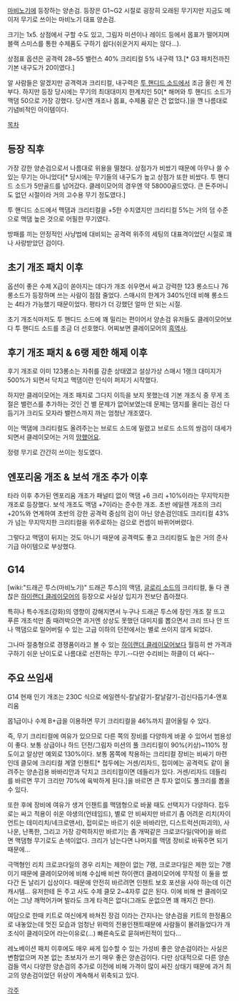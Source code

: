 [[마비노기]]에 등장하는 양손검. 등장은 G1~G2 시절로 굉장히 오래된 무기지만 지금도 메이저 무기로 쓰이는 마비노기 대표 양손검.

크기는 1x5. 상점에서 구할 수도 있고, 그림자 미션이나 레이드 등에서 몹표가 떨어지며 블랙 스미스를 통한 수제품도 구하기 쉽다(쉬운거지 싸지는 않다...).

상점표 옵션은 공격력 28~55 밸런스 40% 크리티컬 5% 내구력 13.[* G3 패치전까진 기본 내구도가 20이였다.]

알 사람들은 알겠지만 공격력과 크리티컬, 내구력은 [[투 핸디드 소드]]에서 조금 올린 게 전부다. 하지만 등장 당시에는 무기의 최대대미지 한계치인 50[* 해머와 투 핸디드 소드가 맥댐 50으로 가장 강했다. 당시엔 개조나 몹표, 수제품 같은 건 없었다.]을 깬 나름대로 기념비적인 아이템이다.

[[목차]]

== 등장 직후 ==

가장 강한 양손검으로서 나름대로 위용을 떨쳤다. 상점가가 비쌌기 때문에 아무나 쓸 수 있는 무기는 아니었다[* 당시에는 무기들의 내구도가 높고 상점가 또한 비쌌다. 투 핸디드 소드가 5만골드를 넘어갔다. 클레이모어의 경우엔 약 58000골드였다. 큰 돈주머니도 없던 시절이라 거의 고수용 무기 정도였다.]

투 핸디드 소드에서 맥댐과 크리티컬을 +5한 수치였지만 크리티컬 5%는 거의 덤 수준으로 맥댐 높은 것으로 어필한 무기였다.

방패를 끼는 안정적인 사냥법에 대비되는 공격력 위주의 세팅의 대표격이었던 시절로 꽤나 사랑받았던 검이다.

== 초기 개조 패치 이후 ==

옵션이 좋은 수제 X급이 쏟아지는 데다가 개조 쉬우면서 싸고 강력한 123 롱소드나 76 롱소드가 등장하며 쓰는 사람이 점점 줄었다. 스매시의 한계가 340%인데 비해 롱소드는 4타가 가능했기 때문이었다. 평타가 더 강했던 얼마 안 되는 시절.

초기 개조식마저도 투 핸디드 소드에 꽤 밀리는 편이어서 양손검 유저들도 클레이모어보다 투 핸디드 소드를 조금 더 선호했다. 어찌보면 클레이모어의 [[흑역사]].

== 후기 개조 패치 & 6랭 제한 해제 이후 ==

후기 개조로 이미 123롱소는 자취를 감춘 상태였고 설상가상 스매시 1랭크 대미지가 500%가 되면서 닥치고 맥댐이란 인식이 퍼지기 시작했다.

하지만 클레이모어는 개조 패치로 그다지 이득을 보지 못했는데 기본 개조식 중 무게 조절은 밸런스를 추가하는 것인 건 별 문제가 없어보였는데 문제는 댐지를 올리는 검신 다듬기가 크리도 모자라 밸런스까지 까는 엄청난 개조였다.

이는 맥댐에 크리티컬도 올려주는는 브로드 소드에 밀렸고 브로드 소드의 쌍검이 대세가 되면서 클레이모어는 거의 [[망했어요]].

정령 무기로 간간히 쓰이는 정도였다.

== 엔포리움 개조 & 보석 개조 추가 이후 ==

타라 이후 추가된 엔포리움 개조가 패널티 없이 맥댐 +6 크리 +10%이라는 무지막지한 개조로 등장했다. 보석 개조도 맥댐 +7이라는 준수한 개조. 초반 에일렌 개조의 크리 +20%와 연계하여 초반의 강한 공격력 중심의 검이 아닌 양손검인데도 크리티컬 43%가 넘는 무지막지한 크리티컬을 위주로하는 검으로 컨셉이 바뀌어버렸다.

그렇다고 맥댐이 뒤지는 것도 아니기 때문에 공격력도 좋고 크리티컬도 높은 거의 준사기급 아이템으로 부상했다.

== G14 ==

[wiki:"드래곤 투스(마비노기)" 드래곤 투스]의 맥댐, [[글로리 소드]]의 크리티컬, 둘 다 괜찮은 [[하이랜더 클레이모어]]의 등장으로 사실상 입지가 전보단 좁아졌다.

특히나 특수개조(강화)의 영향이 강해지면서 누구나 드래곤 투스에 장인 개조 잘 뜨고 푸른 개조석만 좀 때려박으면 과거엔 상상도 못했던 대미지를 뽑으면서 크리 뜨나 안 뜨나 맥댐으로 밀어버릴 수 있는 고급 이하의 던전에서는 별로 쓰이지 않게 되었다.

그나마 절충형으로 경쟁품이라고 볼 수 있는 [[하이랜더 클레이모어]]보다 월등히 싼 가격과 구하기 쉬운 난이도로 나름대로 선전하는 무기.--다만 수리비는 하클이 더 싸다--

== 주요 쓰임새 ==

G14 현재 인기 개조는 230C 식으로 에일렌식-칼날갈기-칼날갈기-검신다듬기4-엔포리움

몹1급이나 수제 B+급을 이용하면 무기 크리티컬을 46%까지 끌어올릴 수 있다.

즉, 무기 크리티컬에 여유가 있으므로 다른 쪽의 장비를 다양하게 바꿀 수 있어서 범용성이 좋다. 보통 상급이나 하드 던전/그림자 미션의 풀 크리티컬이 90%(키상)~110% 정도이고 알상만 예외로 130%이다. 보통 몸쪽에 착용하는 크리티컬 장비는 비싸기 마련인데 클모에 크리티컬 계열 인챈트[* 접두에는 거센/리자드, 접미에는 공격력도 같이 올려주는 양손검용 바바리안과 닥치고 크리티컬이면 데들리가 있다. 거센/리자드 데들리를 바르면 무기 크리만 70%에 육박하게 된다.]을 바르면 큰 투자 없이도 풀크리를 뽑을 수 있다.

또한 후에 장비에 여유가 생겨 인챈트를 맥댐형으로 바꿀 때도 선택지가 다양하다. 접두로는 싸고 적용이 쉬운 야생의(언테임드), 별로 안 비싸지만 바르기 좀 어려운 리치(자이언트는 데미리치/네크로맨서), 접미로는 바르기 쉬운 바바리안, 디스트럭션(파괴의), 사나운, 난폭한, 그리고 가장 강력하지만 바르기는 좀 개떡같은 크로코다일(악어)을 바르면 맥댐형 무기로도 손색이없다. 크리가 남는다면 나머지를 맥댐 장비로 바꿔주면 되기 때문에...

극맥형인 리치 크로코다일의 경우 리치는 제한이 없는 7랭, 크로코다일은 제한 있는 7랭이기 때문에 클레이모어에 비해 수십배 비싼 하이랜더 클레이모어에 무작정 이 둘을 썼다간 돈 날리기 십상이다. 때문에 안전히 바르려면 인챈트 보호 포션을 사야 하는데 이건 캐시템... 유저한테 돈 주고 사도 수제 클모 2~4자루 값은 된다. 이에 비해 싼 클레이모어는 그냥 깨먹어가며 발라도 크게 타격은 없다(그래도 운없으면 꽤 깨지긴 한다).

여담으로 한때 키트로 여신에게 바쳐진 장검 이라는 간지나는 양손검을 키트의 한정품으로 내놓았는데 멋진 모습과 엄청난 위력의 전용인챈트때문에 사람들이 몰려들었다가 개조식이 클레이모어 라는이유로(...) 빠른속도로 묻혀버린적이 있다...

레노베이션 패치 이후에도 매우 싸게 입수할 수 있는 가성비 좋은 양손검이라는 사실은 변함없으며 자본 없는 초보자가 쓰기 매우 좋은 양손검이다. 다만 상대적으로 다른 양손검들 역시 다양한 양손검의 추가로 이전에 비해 가격이 많이 싸진 상태기 때문에 과거 최고의 양손검이었던 위상이 계속해서 위축되고 있다.

[[각주]]

